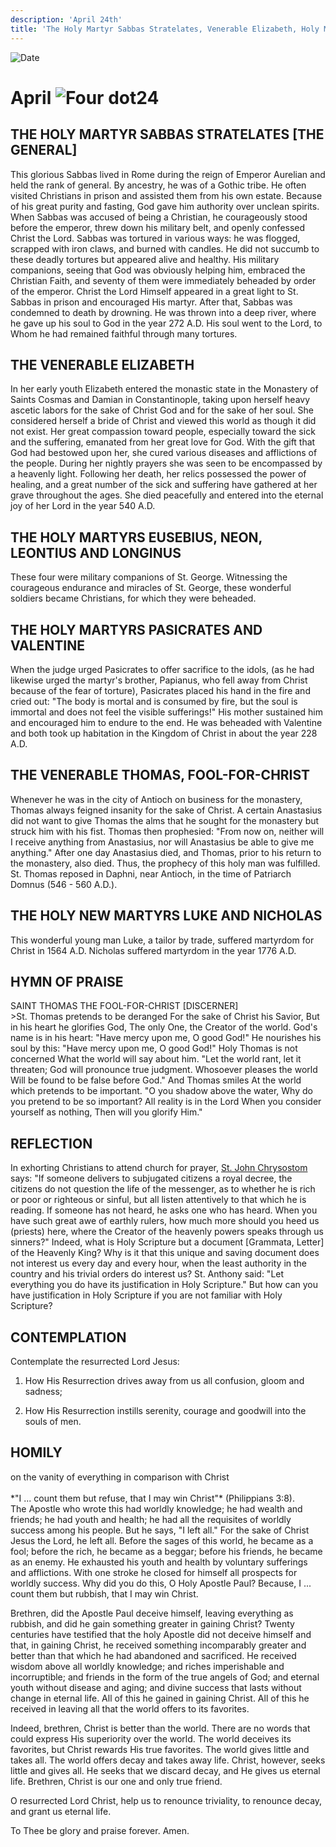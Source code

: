```yaml
---
description: 'April 24th'
title: 'The Holy Martyr Sabbas Stratelates, Venerable Elizabeth, Holy Martyrs Eusebius, Neon, Leontius, and Longinus, Holy Martyrs Pasicrates and Valentine, Venerable Thomas, Fool-for-Christ, Holy New Martyrs Luke and Nicholas'
---
```


<RunningHead />
<Image src="/title-imprint.png" height={68} width={50} alt="Date" className="title-imprint"/>

# <div id="date">April <Image className="four-dot" src="/four-dot.png" height={15} width={15} alt="Four dot" />24</div>

## THE HOLY MARTYR SABBAS STRATELATES [THE GENERAL]

This glorious Sabbas lived in Rome during the reign of Emperor Aurelian and held the rank of general. By ancestry, he was of a Gothic tribe. He often visited Christians in prison and assisted them from his own estate. Because of his great purity and fasting, God gave him authority over unclean spirits. When Sabbas was accused of being a Christian, he courageously stood before the emperor, threw down his military belt, and openly confessed Christ the Lord. Sabbas was tortured in various ways: he was flogged, scrapped with iron claws, and burned with candles. He did not succumb to these deadly tortures but appeared alive and healthy. His military companions, seeing that God was obviously helping him, embraced the Christian Faith, and seventy of them were immediately beheaded by order of the emperor. Christ the Lord Himself appeared in a great light to St. Sabbas in prison and encouraged His martyr. After that, Sabbas was condemned to death by drowning. He was thrown into a deep river, where he gave up his soul to God in the year 272 A.D. His soul went to the Lord, to Whom he had remained faithful through many tortures.

## THE VENERABLE ELIZABETH

In her early youth Elizabeth entered the monastic state in the Monastery of Saints Cosmas and Damian in Constantinople, taking upon herself heavy ascetic labors for the sake of Christ God and for the sake of her soul. She considered herself a bride of Christ and viewed this world as though it did not exist. Her great compassion toward people, especially toward the sick and the suffering, emanated from her great love for God. With the gift that God had bestowed upon her, she cured various diseases and afflictions of the people. During her nightly prayers she was seen to be encompassed by a heavenly light. Following her death, her relics possessed the power of healing, and a great number of the sick and suffering have gathered at her grave throughout the ages. She died peacefully and entered into the eternal joy of her Lord in the year 540 A.D.

## THE HOLY MARTYRS EUSEBIUS, NEON, LEONTIUS AND LONGINUS

These four were military companions of St. George. Witnessing the courageous endurance and miracles of St. George, these wonderful soldiers became Christians, for which they were beheaded.

## THE HOLY MARTYRS PASICRATES AND VALENTINE

When the judge urged Pasicrates to offer sacrifice to the idols, (as he had likewise urged the martyr's brother, Papianus, who fell away from Christ because of the fear of torture), Pasicrates placed his hand in the fire and cried out: "The body is mortal and is consumed by fire, but the soul is immortal and does not feel the visible sufferings!" His mother sustained him and encouraged him to endure to the end. He was beheaded with Valentine and both took up habitation in the Kingdom of Christ in about the year 228 A.D.

## THE VENERABLE THOMAS, FOOL-FOR-CHRIST

Whenever he was in the city of Antioch on business for the monastery, Thomas always feigned insanity for the sake of Christ. A certain Anastasius did not want to give Thomas the alms that he sought for the monastery but struck him with his fist. Thomas then prophesied: "From now on, neither will I receive anything from Anastasius, nor will Anastasius be able to give me anything." After one day Anastasius died, and Thomas, prior to his return to the monastery, also died. Thus, the prophecy of this holy man was fulfilled. St. Thomas reposed in Daphni, near Antioch, in the time of Patriarch Domnus (546 - 560 A.D.).

## THE HOLY NEW MARTYRS LUKE AND NICHOLAS

This wonderful young man Luke, a tailor by trade, suffered martyrdom for Christ in 1564 A.D. Nicholas suffered martyrdom in the year 1776 A.D.


## HYMN OF PRAISE
<div style={{textAlign:'center', color:'crimson', fontWeight:'bold'}}>
SAINT THOMAS THE FOOL-FOR-CHRIST [DISCERNER]
</div>
>St. Thomas pretends to be deranged  
For the sake of Christ his Savior,  
But in his heart he glorifies God,  
The only One, the Creator of the world.  
God's name is in his heart:  
"Have mercy upon me, O good God!"  
He nourishes his soul by this:  
"Have mercy upon me, O good God!"  
Holy Thomas is not concerned  
What the world will say about him.  
"Let the world rant, let it threaten;  
God will pronounce true judgment.  
Whosoever pleases the world  
Will be found to be false before God."  
And Thomas smiles  
At the world which pretends to be important.  
"O you shadow above the water,  
Why do you pretend to be so important?  
All reality is in the Lord  
When you consider yourself as nothing,  
Then will you glorify Him."  


## REFLECTION

In exhorting Christians to attend church for prayer, [St. John Chrysostom](/november/13th) says: "If someone delivers to subjugated citizens a royal decree, the citizens do not question the life of the messenger, as to whether he is rich or poor or righteous or sinful, but all listen attentively to that which he is reading. If someone has not heard, he asks one who has heard. When you have such great awe of earthly rulers, how much more should you heed us (priests) here, where the Creator of the heavenly powers speaks through us sinners?" Indeed, what is Holy Scripture but a document [Grammata, Letter] of the Heavenly King? Why is it that this unique and saving document does not interest us every day and every hour, when the least authority in the country and his trivial orders do interest us? St. Anthony said: "Let everything you do have its justification in Holy Scripture." But how can you have justification in Holy Scripture if you are not familiar with Holy Scripture?


## CONTEMPLATION

Contemplate the resurrected Lord Jesus:

1. How His Resurrection drives away from us all confusion, gloom and sadness;

2. How His Resurrection instills serenity, courage and goodwill into the souls of men.


## HOMILY
<div style={{textAlign:'center', color:'crimson', fontWeight:'bold'}}>
on the vanity of everything in comparison with Christ
</div><br />
<div style={{textAlign:'right'}}>
*"I ... count them but refuse, that I may win Christ"* (Philippians 3:8).
</div>
The Apostle who wrote this had worldly knowledge; he had wealth and friends; he had youth and health; he had all the requisites of worldly success among his people. But he says, "I left all." For the sake of Christ Jesus the Lord, he left all. Before the sages of this world, he became as a fool; before the rich, he became as a beggar; before his friends, he became as an enemy. He exhausted his youth and health by voluntary sufferings and afflictions. With one stroke he closed for himself all prospects for worldly success. Why did you do this, O Holy Apostle Paul? Because, I ... count them but rubbish, that I may win Christ.

Brethren, did the Apostle Paul deceive himself, leaving everything as rubbish, and did he gain something greater in gaining Christ? Twenty centuries have testified that the holy Apostle did not deceive himself and that, in gaining Christ, he received something incomparably greater and better than that which he had abandoned and sacrificed. He received wisdom above all worldly knowledge; and riches imperishable and incorruptible; and friends in the form of the true angels of God; and eternal youth without disease and aging; and divine success that lasts without change in eternal life. All of this he gained in gaining Christ. All of this he received in leaving all that the world offers to its favorites.

Indeed, brethren, Christ is better than the world. There are no words that could express His superiority over the world. The world deceives its favorites, but Christ rewards His true favorites. The world gives little and takes all. The world offers decay and takes away life. Christ, however, seeks little and gives all. He seeks that we discard decay, and He gives us eternal life. Brethren, Christ is our one and only true friend.

O resurrected Lord Christ, help us to renounce triviality, to renounce decay, and grant us eternal life.

To Thee be glory and praise forever. Amen.